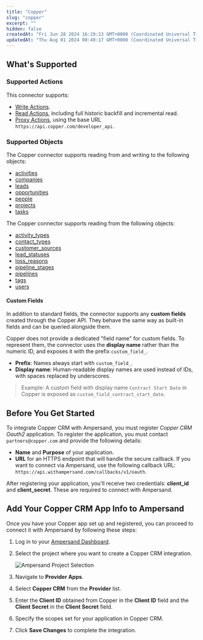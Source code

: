 ```yaml
---
title: "Copper"
slug: "copper"
excerpt: ""
hidden: false
createdAt: "Fri Jun 28 2024 16:19:13 GMT+0000 (Coordinated Universal Time)"
updatedAt: "Thu Aug 01 2024 00:49:17 GMT+0000 (Coordinated Universal Time)"
---
```

## What's Supported

### Supported Actions

This connector supports:
- [Write Actions](/write-actions).
- [Read Actions](/read-actions), including full historic backfill and incremental read.
- [Proxy Actions](/proxy-actions), using the base URL `https://api.copper.com/developer_api`.

### Supported Objects

The Copper connector supports reading from and writing to the following objects:
- [activities](https://developer.copper.com/activities/overview.html)
- [companies](https://developer.copper.com/companies/overview.html)
- [leads](https://developer.copper.com/leads/overview.html)
- [opportunities](https://developer.copper.com/opportunities/overview.html)
- [people](https://developer.copper.com/people/overview.html)
- [projects](https://developer.copper.com/projects/overview.html)
- [tasks](https://developer.copper.com/tasks/overview.html)

The Copper connector supports reading from the following objects:
- [activity_types](https://developer.copper.com/activities/list-activity-types.html)
- [contact_types](https://developer.copper.com/people/list-contact-types.html)
- [customer_sources](https://developer.copper.com/leads/list-customer-sources.html#__tabbed_1_1)
- [lead_statuses](https://developer.copper.com/leads/list-lead-statuses.html)
- [loss_reasons](https://developer.copper.com/opportunities/list-loss-reasons.html)
- [pipeline_stages](https://developer.copper.com/opportunities/list-pipeline-stages.html)
- [pipelines](https://developer.copper.com/opportunities/list-pipelines.html)
- [tags](https://developer.copper.com/tags/overview.html)
- [users](https://developer.copper.com/account-and-users/overview.html)

#### Custom Fields
In addition to standard fields, the connector supports any **custom fields** created through the Copper API.
They behave the same way as built-in fields and can be queried alongside them.

Copper does not provide a dedicated "field name" for custom fields.
To represent them, the connector uses the **display name** rather than the numeric ID, and exposes it with the prefix `custom_field_`.
* **Prefix**: Names always start with `custom_field_`.
* **Display name**: Human-readable display names are used instead of IDs, with spaces replaced by underscores.
> Example: A custom field with display name `Contract Start Date` in Copper is exposed as `custom_field_contract_start_date`.

## Before You Get Started

To integrate Copper CRM with Ampersand, you must register _Copper CRM Oauth2_ application. To register the application, you must contact `partners@copper.com` and provide the following details:

- **Name** and **Purpose** of your application.
- **URL** for an HTTPS endpoint that will handle the secure callback. If you want to connect via Ampersand, use the following callback URL: `https://api.withampersand.com/callbacks/v1/oauth`.

After registering your application, you'll receive two credentials: **client_id** and **client_secret**. These are required to connect with Ampersand.

## Add Your Copper CRM App Info to Ampersand

Once you have your Copper app set up and registered, you can proceed to connect it with Ampersand by following these steps:

1. Log in to your [Ampersand Dashboard](https://dashboard.withampersand.com).

2. Select the project where you want to create a Copper CRM integration.

   ![Ampersand Project Selection](/images/provider-guides/dd47b7a-Ampersand.png)

3. Navigate to **Provider Apps**.

4. Select **Copper CRM** from the **Provider** list.

5. Enter the **Client ID** obtained from Copper in the **Client ID** field and the **Client Secret** in the **Client Secret** field.

6. Specify the scopes set for your application in Copper CRM.

   

7. Click **Save Changes** to complete the integration.
